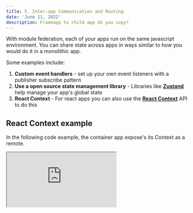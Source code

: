 ```yaml
---
title: 5. Inter-app Communication and Routing
date: 'June 11, 2022'
description: Frameapp to child app do you copy?
---
```


With module federation, each of your apps run on the same javascript environment. You can share state across apps in ways similar to how you would do it in a monolithic app.

Some examples include:

1. **Custom event handlers** - set up your own event listeners with a publisher subscribe pattern
2. **Use a open source state management library** - Libraries like [**Zustand**](https://github.com/pmndrs/zustand) help manage your app's global state
3. **React Context** - For react apps you can also use the [**React Context**](https://reactjs.org/docs/context.html) API to do this

## React Context example

In the following code example, the container app expose's its Context as a remote.

<div className="iframe-container">
  <iframe
    src="https://codesandbox.io/embed/mfe-intro-mod-share-context-mod-fed-intro-t5m6dd?autoresize=1&expanddevtools=1&fontsize=14&module=%2Fcontainer%2FGlobalContext.jsx&moduleview=1&theme=dark"
    style={{
      width: '100%',
      height: '600px',
      border: '0',
      borderRadius: '4px',
      overflow: 'hidden',
    }}
    title="mfe-intro-basic-setup"
    allow="accelerometer; ambient-light-sensor; camera; encrypted-media; geolocation; gyroscope; hid; microphone; midi; payment; usb; vr; xr-spatial-tracking"
    sandbox="allow-forms allow-modals allow-popups allow-presentation allow-same-origin allow-scripts"
  />
  >
</div>

## Routing

React router 6 example with nested Routes

<div className="iframe-container">
  <iframe
    src="https://codesandbox.io/embed/mfe-intro-mod-fed-nested-routing-mod-fed-intro-k44prm?autoresize=1&expanddevtools=1&fontsize=14&module=%2Fcontainer%2FApp.jsx&theme=dark"
    style={{
      width: '100%',
      height: '600px',
      border: '0',
      borderRadius: '4px',
      overflow: 'hidden',
    }}
    title="mfe-intro-basic-setup"
    allow="accelerometer; ambient-light-sensor; camera; encrypted-media; geolocation; gyroscope; hid; microphone; midi; payment; usb; vr; xr-spatial-tracking"
    sandbox="allow-forms allow-modals allow-popups allow-presentation allow-same-origin allow-scripts"
  />
  >
</div>

#### Some gotchas regarding routing:

You might already what the following API does:

- **History**: An object that you can use to get and set current path
- **Router**: Allows you to render different content based on path
  The following APIs are also commonly provided by routing libraries like React router, their implementation might vary depending on the library
- [**Browser Router**](https://reactrouter.com/docs/en/v6/routers/browser-router): looks at path portion of url and lets you know what path user is on
- [**Memory Router**](https://reactrouter.com/docs/en/v6/routers/memory-router): keep track of path in memory (does not use url in browser address bar)

If you are either using <ins>more than 1 copies of Browser Router</ins>, there could be a very small chance for <ins>race conditions</ins> to occur because 2 copies of the same object might be trying to change the current path.

Also, if your application requires a cross framework setup like a React Container with Angular/Vue Child app, you might end up with more than one kind of implementation of the browser router object.

One solution to the above problem is to use a **Browser history instance in the container app, and child apps use Memory Router.**
However this means that you probably will need to synchronise the paths in all Router implementations:

- Child App needs to communicate to Container when route changes due to logic in child app, so that <ins>correct url shows on browser</ins>.
- Container App needs to communicate to Child app when route changes due to logic in Container app, so that <ins>child app's router can react to the change</ins>.

<div className="page-menu-bottom">
  <Link href="/4-sharing-dependencies" passHref>
    <div className="menu-link"> {'< Sharing Dependencies'}</div>
  </Link>
  <Link href="/6-microfrontend-gotchas" passHref>
    <div className="menu-link">{'Gotchas >'}</div>
  </Link>
</div>
